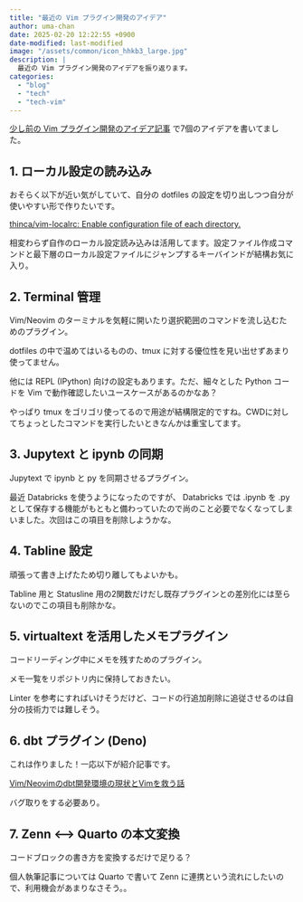```yaml
---
title: "最近の Vim プラグイン開発のアイデア"
author: uma-chan
date: 2025-02-20 12:22:55 +0900
date-modified: last-modified
image: "/assets/common/icon_hhkb3_large.jpg"
description: |
  最近の Vim プラグイン開発のアイデアを振り返ります。
categories:
  - "blog"
  - "tech"
  - "tech-vim"
---
```


[少し前の Vim プラグイン開発のアイデア記事](./2024-09-22-vim-plugin-idea.qmd) で7個のアイデアを書いてました。

## 1. ローカル設定の読み込み

おそらく以下が近い気がしていて、自分の dotfiles の設定を切り出しつつ自分が使いやすい形で作りたいです。

[thinca/vim-localrc: Enable configuration file of each directory.](https://github.com/thinca/vim-localrc)

相変わらず自作のローカル設定読み込みは活用してます。設定ファイル作成コマンドと最下層のローカル設定ファイルにジャンプするキーバインドが結構お気に入り。

## 2. Terminal 管理

Vim/Neovim のターミナルを気軽に開いたり選択範囲のコマンドを流し込むためのプラグイン。

dotfiles の中で温めてはいるものの、tmux に対する優位性を見い出せずあまり使ってません。

他には REPL (IPython) 向けの設定もあります。ただ、細々とした Python コードを Vim で動作確認したいユースケースがあるのかなあ？

やっぱり tmux をゴリゴリ使ってるので用途が結構限定的ですね。CWDに対してちょっとしたコマンドを実行したいときなんかは重宝してます。

## 3. Jupytext と ipynb の同期

Jupytext で ipynb と py を同期させるプラグイン。

最近 Databricks を使うようになったのですが、 Databricks では .ipynb を .py として保存する機能がもともと備わっていたので尚のこと必要でなくなってしまいました。次回はこの項目を削除しようかな。

## 4. Tabline 設定

頑張って書き上げたため切り離してもよいかも。

Tabline 用と Statusline 用の2関数だけだし既存プラグインとの差別化には至らないのでこの項目も削除かな。

## 5. virtualtext を活用したメモプラグイン

コードリーディング中にメモを残すためのプラグイン。

メモ一覧をリポジトリ内に保持しておきたい。

Linter を参考にすればいけそうだけど、コードの行追加削除に追従させるのは自分の技術力では難しそう。

## 6. dbt プラグイン (Deno)

これは作りました！一応以下が紹介記事です。

[Vim/Neovimのdbt開発環境の現状とVimを救う話](https://zenn.dev/genda_jp/articles/2024-12-02-vim-neovim-environment-for-dbt)

バグ取りをする必要あり。

## 7. Zenn <--> Quarto の本文変換

コードブロックの書き方を変換するだけで足りる？

個人執筆記事については Quarto で書いて Zenn に連携という流れにしたいので、利用機会があまりなさそう。。
